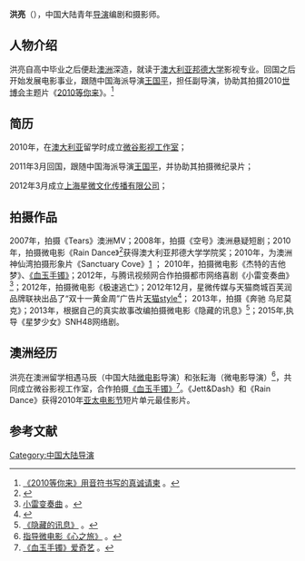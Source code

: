 {{Infobox person
| 姓名     = 洪亮
| 图像     =
| 图像大小 = 
| 出生日期 = {{Birth date and age|1985|3|5}}
| 出生地   = 
| 国籍     = {{PRC}}
| 籍贯     = 
| 教育程度 = 
| 母校     = 澳大利亚邦德大学
| 宗教信仰 =
| 配偶     =
| 子女     =
| 父母     =
| 亲属     = 
| 职业     = 导演、编剧、摄影师
}}

'''洪亮'''（{{bd|1985年|3月5日|||HL}}），中国大陆青年[[导演|导演]]编剧和摄影师。

== 人物介绍 ==

洪亮自高中毕业之后便赴[[澳洲|澳洲]]深造，就读于[[澳大利亚邦德大学|澳大利亚邦德大学]]影视专业。回国之后开始发展电影事业，跟随中国海派导演[[王国平|王国平]]，担任副导演，协助其拍摄2010[[世博會|世博会]]主题片《[[2010等你来|2010等你来]]》。<ref>[http://news.163.com/10/0406/08/63IRFOUT000146BB.html 《2010等你来》用音符书写的真诚请柬] {{Wayback|url=http://news.163.com/10/0406/08/63IRFOUT000146BB.html |date=20150216074534 }}。</ref>

== 简历 ==

2010年，在[[澳大利亚|澳大利亚]]留学时成立[[微谷影视工作室|微谷影视工作室]]；

2011年3月回国，跟随中国海派导演[[王国平|王国平]]，并协助其拍摄微纪录片；

2012年3月成立[[上海星微文化传播有限公司|上海星微文化传播有限公司]]；

== 拍摄作品 ==


2007年，拍摄《Tears》澳洲MV；2008年，拍摄《空号》澳洲悬疑短剧；2010年，拍摄微电影《Rain Dance》<ref>{{cite news|title=爱奇艺《Rain Dance》|url=http://www.iqiyi.com/v_19rrhs1wlo.html|date=2015-02-11|access-date=2015-02-11|archive-url=https://web.archive.org/web/20150211121636/http://www.iqiyi.com/v_19rrhs1wlo.html|archive-date=2015-02-11|dead-url=yes}}</ref>获得澳大利亚邦德大学学院奖；2010年，为澳洲神仙湾拍摄形象片《Sanctuary Cove》[http://v.youku.com/v_show/id_XNzYyOTY3MjAw.html] {{Wayback|url=http://v.youku.com/v_show/id_XNzYyOTY3MjAw.html |date=20150213103056 }}； 2010年，拍摄微电影《杰特的吉他梦》、[[《血玉手镯》|《血玉手镯》]]；2012年，与腾讯视频网合作拍摄都市网络喜剧《小雷变奏曲》<ref>[http://movie.douban.com/subject/24743752/ 小雷变奏曲] {{Wayback|url=http://movie.douban.com/subject/24743752/ |date=20150211090045 }}。</ref>；2012年，拍摄微电影《极速逃亡》；2012年12月，星微传媒与天猫商城百芙润品牌联袂出品了“双十一黄金周”广告片[[天猫style|天猫style]]<ref>{{cite news|title=爱奇艺《天猫style》|url=http://www.iqiyi.com/v_19rrhgpv0o.html|date=2015-02-11|accessdate=2015-02-11|archive-date=2016-09-07|archive-url=https://web.archive.org/web/20160907054037/http://www.iqiyi.com/v_19rrhgpv0o.html|dead-url=no}}</ref>； 2013年，拍摄《奔驰 乌尼莫克》；2013年，根据自己的真实故事改编拍摄微电影《隐藏的讯息》<ref>[http://www.360kan.com/m/fqjpZUH8QXb5Sh.html 《隐藏的讯息》] {{Wayback|url=http://www.360kan.com/m/fqjpZUH8QXb5Sh.html |date=20150211121532 }}。</ref>；2015年,执导《星梦少女》SNH48网络剧。

== 澳洲经历 ==

洪亮在澳洲留学相遇马辰（中国大陆[[微電影|微电影]]导演）和张耘海（微电影导演）<ref>[http://v.17173.com/v_102_610/OTAwNTk0OQ.html 指导微电影《心之旅》] {{webarchive|url=https://web.archive.org/web/20150211095157/http://v.17173.com/v_102_610/OTAwNTk0OQ.html |date=2015-02-11 }}。</ref>，共同成立微谷影视工作室，合作拍摄[[《血玉手镯》|《血玉手镯》]]<ref>[http://www.iqiyi.com/v_19rrmmhxmg.html 《血玉手镯》爱奇艺] {{Wayback|url=http://www.iqiyi.com/v_19rrmmhxmg.html |date=20150211090207 }}。</ref>。《Jett&Dash》和《Rain Dance》获得2010年[[亚太电影节|亚太电影节]]短片单元最佳影片。

==参考文献==
{{reflist}}
[[Category:中国大陆导演|Category:中国大陆导演]]